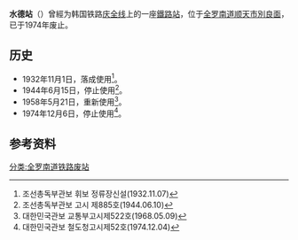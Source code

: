 {{朝鮮半島車站資訊
|公司色 = black
|文字色 = 
|站名 = 水德站
|圖片 = 
|pxl = 
|圖片說明 =
|前一站 = [[顺天站_(全罗南道)|顺天]]
|前一站距離 = 
|後一站距離 = 
|後一站 = [[元仓站|元仓]]
|所屬路線 = [[庆全线|庆全线]]
|距離 = 
|起點站 = [[三浪津站|三浪津]]
|諺文 = 수덕역
|朝鮮漢字 = 水德驛
|文觀部式 =Sudeok-yeok 
|馬-賴式 =
|副站名 = 
|車站編號 = 
|停站路線數 = 
|所屬公司 = [[大韩民国铁道厅|大韩民国铁道厅]]
|所在地 =[[全罗南道|全罗南道]][[顺天市|顺天市]][[別良面|別良面]]
|車站構造 = 地面车站
|月台配置 = 
|啟用年月日 =1932年11月1日
|廢站年月日 =1974年12月6日
|上下車人次 = 
|統計年度 = 
|轉車 = 
|備註 = 
|全寬備註 = 
}}

'''水德站'''（{{kor|諺=수덕역|漢=水德驛|羅=Sudeok yeok|f=y}}）曾經为韩国铁路[[庆全线|庆全线]]上的一座[[鐵路站|鐵路站]]，位于[[全罗南道|全罗南道]][[顺天市|顺天市]][[別良面|別良面]]，已于1974年废止。

== 历史 ==
*1932年11月1日，落成使用<ref>조선총독부관보 휘보 정류장신설(1932.11.07)</ref>。
*1944年6月15日，停止使用<ref>조선총독부관보 고시 제885호(1944.06.10)</ref>。
*1958年5月21日，重新使用<ref>대한민국관보 교통부고시제522호(1968.05.09)</ref>。
*1974年12月6日，停止使用<ref>대한민국관보 철도청고시제52호(1974.12.04)</ref>。

== 参考资料 ==
{{reflist}}

{{庆全线}}

[[分类:全罗南道铁路废站|分类:全罗南道铁路废站]]